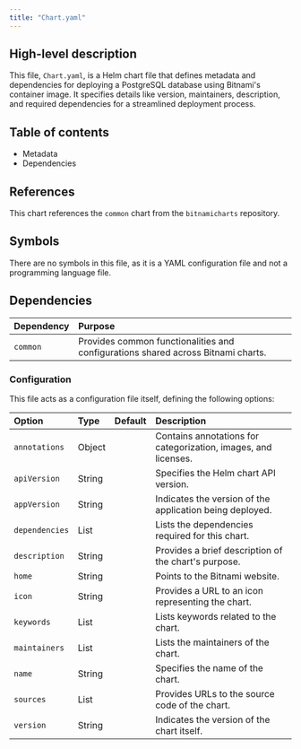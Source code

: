 ```yaml
---
title: "Chart.yaml"
---
```


## High-level description
This file, `Chart.yaml`, is a Helm chart file that defines metadata and dependencies for deploying a PostgreSQL database using Bitnami's container image. It specifies details like version, maintainers, description, and required dependencies for a streamlined deployment process.

## Table of contents
- Metadata
- Dependencies

## References
This chart references the `common` chart from the `bitnamicharts` repository.

## Symbols
There are no symbols in this file, as it is a YAML configuration file and not a programming language file.

## Dependencies
| Dependency | Purpose |
|:-----------|:--------|
| `common` | Provides common functionalities and configurations shared across Bitnami charts. |

### Configuration
This file acts as a configuration file itself, defining the following options:

| Option | Type | Default | Description |
|:-------|:-----|:--------|:------------|
| `annotations` | Object |  | Contains annotations for categorization, images, and licenses. |
| `apiVersion` | String |  | Specifies the Helm chart API version. |
| `appVersion` | String |  | Indicates the version of the application being deployed. |
| `dependencies` | List |  | Lists the dependencies required for this chart. |
| `description` | String |  | Provides a brief description of the chart's purpose. |
| `home` | String |  | Points to the Bitnami website. |
| `icon` | String |  | Provides a URL to an icon representing the chart. |
| `keywords` | List |  | Lists keywords related to the chart. |
| `maintainers` | List |  | Lists the maintainers of the chart. |
| `name` | String |  | Specifies the name of the chart. |
| `sources` | List |  | Provides URLs to the source code of the chart. |
| `version` | String |  | Indicates the version of the chart itself. |
